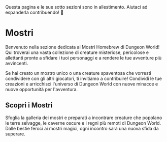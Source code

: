 
<Callout emoji="🚧">
 Questa pagina e le sue sotto sezioni sono in allestimento. Aiutaci ad espanderla contribuendo! 🚀
</Callout>

# Mostri

Benvenuto nella sezione dedicata ai Mostri Homebrew di Dungeon World! Qui troverai una vasta collezione di creature misteriose, pericolose e allettanti pronte a sfidare i tuoi personaggi e a rendere le tue avventure più avvincenti.

Se hai creato un mostro unico o una creature spaventosa che vorresti condividere con gli altri giocatori, ti invitiamo a contribuire! Condividi le tue creazioni e arricchisci l'universo di Dungeon World con nuove minacce e nuove opportunità per l'avventura.

## Scopri i Mostri

Sfoglia la galleria dei mostri e preparati a incontrare creature che popolano le terre selvagge, le caverne oscure e i regni più remoti di Dungeon World. Dalle bestie feroci ai mostri magici, ogni incontro sarà una nuova sfida da superare.
